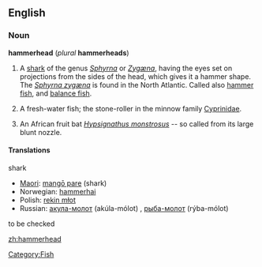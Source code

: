 {{wikipedia}}
==English==

===Noun===
'''hammerhead''' (''plural'' '''hammerheads''')

# {{Zoology}} A [[shark]] of the genus ''[[Sphyrna]]'' or ''[[Zygæna]]'', having the eyes set on projections from the sides of the head, which gives it a hammer shape. The ''[[Sphyrna zygæna]]'' is found in the North Atlantic. Called also [[hammer fish]], and [[balance fish]].
# {{Zoology}} A fresh-water fish; the stone-roller in the minnow family [[Cyprinidae]].
# {{Zoology}} An African fruit bat ''[[Hypsignathus monstrosus]]'' -- so called from its large blunt nozzle.

====Translations====
;shark
*[[Maori]]: [[mangō pare]] (shark)
*Norwegian: [[hammerhai]] {{m}}
*Polish: [[rekin młot]] {{m}}
*Russian: [[акула-молот]] (akúla-mólot) {{f}}, [[рыба-молот]] (rýba-mólot) {{f}}

;to be checked

[[Category:Fish]]

[[zh:hammerhead]]